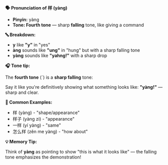 **🗣️ Pronunciation of 样 (yàng)**

- **Pinyin:** yàng
- **Tone: Fourth tone** — sharp **falling** tone, like giving a command

**🔤 Breakdown:**

- **y** like **"y"** in "yes"
- **àng** sounds like **"ung"** in "hung" but with a sharp falling tone
- **yàng** sounds like **"yahng!"** with a sharp drop

**🎧 Tone tip:**

The **fourth tone** (ˋ) is a **sharp falling** tone:

Say it like you're definitively showing what something looks like: **"yàng!"** — sharp and clear.

**📝 Common Examples:**

- 样 (yàng) - "shape/appearance"
- 样子 (yàng zi) - "appearance"
- 一样 (yí yàng) - "same"
- 怎么样 (zěn me yàng) - "how about"

**💡 Memory Tip:**

Think of **yàng** as pointing to show "this is what it looks like" — the falling tone emphasizes the
demonstration!
